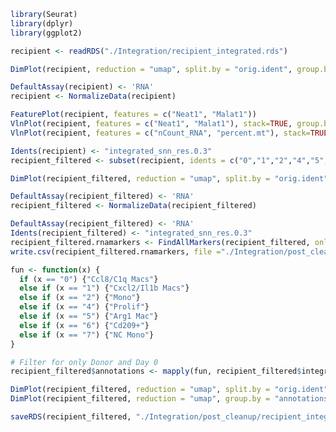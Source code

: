 ```r
library(Seurat)
library(dplyr)
library(ggplot2)
```

```r
recipient <- readRDS("./Integration/recipient_integrated.rds")
```

```r
DimPlot(recipient, reduction = "umap", split.by = "orig.ident", group.by = "integrated_snn_res.0.3", repel = TRUE)
```

```r
DefaultAssay(recipient) <- 'RNA'
recipient <- NormalizeData(recipient)
```

```r
FeaturePlot(recipient, features = c("Neat1", "Malat1"))
VlnPlot(recipient, features = c("Neat1", "Malat1"), stack=TRUE, group.by = "integrated_snn_res.0.3")
VlnPlot(recipient, features = c("nCount_RNA", "percent.mt"), stack=TRUE, group.by = "integrated_snn_res.0.3")
```

```r
Idents(recipient) <- "integrated_snn_res.0.3"
recipient_filtered <- subset(recipient, idents = c("0","1","2","4","5","6","7"))
```

```r
DimPlot(recipient_filtered, reduction = "umap", split.by = "orig.ident", group.by = "integrated_snn_res.0.3", repel = TRUE)
```

```r
DefaultAssay(recipient_filtered) <- 'RNA'
recipient_filtered <- NormalizeData(recipient_filtered)
```

```r
DefaultAssay(recipient_filtered) <- 'RNA'
Idents(recipient_filtered) <- "integrated_snn_res.0.3"
recipient_filtered.rnamarkers <- FindAllMarkers(recipient_filtered, only.pos = TRUE, min.pct = 0.1, logfc.threshold = 0.25)
write.csv(recipient_filtered.rnamarkers, file ="./Integration/post_cleanup/res03_DE.csv", quote = FALSE)
```

```r
fun <- function(x) {
  if (x == "0") {"Ccl8/C1q Macs"} 
  else if (x == "1") {"Cxcl2/Il1b Macs"}
  else if (x == "2") {"Mono"}
  else if (x == "4") {"Prolif"}
  else if (x == "5") {"Arg1 Mac"}
  else if (x == "6") {"Cd209+"}
  else if (x == "7") {"NC Mono"}
}

# Filter for only Donor and Day 0
recipient_filtered$annotations <- mapply(fun, recipient_filtered$integrated_snn_res.0.3)
```

```r
DimPlot(recipient_filtered, reduction = "umap", split.by = "orig.ident", group.by = "annotations", repel = TRUE)
DimPlot(recipient_filtered, reduction = "umap", group.by = "annotations", repel = TRUE)
```

```r
saveRDS(recipient_filtered, "./Integration/post_cleanup/recipient_integrated_annotated.rds")
```





















